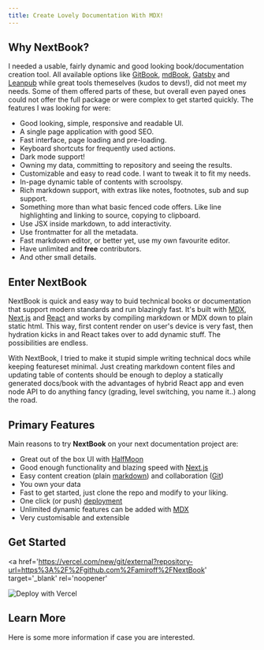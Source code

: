 ```yaml
---
title: Create Lovely Documentation With MDX!
---
```



## Why NextBook?

I needed a usable, fairly dynamic and good looking book/documentation creation tool. All available options like [GitBook](https://www.gitbook.com/), [mdBook](https://rust-lang.github.io/mdBook/), [Gatsby](https://www.gatsbyjs.com/) and [Leanpub](https://leanpub.com/) while great tools themeselves (kudos to devs!), did not meet my needs. Some of them offered parts of these, but overall even payed ones could not offer the full package or were complex to get started quickly. The features I was looking for were:

- Good looking, simple, responsive and readable UI.
- A single page application with good SEO.
- Fast interface, page loading and pre-loading.
- Keyboard shortcuts for frequently used actions.
- Dark mode support!
- Owning my data, committing to repository and seeing the results.
- Customizable and easy to read code. I want to tweak it to fit my needs.
- In-page dynamic table of contents with scroolspy.
- Rich markdown support, with extras like notes, footnotes, sub and sup support.
- Something more than what basic fenced code offers. Like line highlighting and linking to source, copying to clipboard.
- Use JSX inside markdown, to add interactivity.
- Use frontmatter for all the metadata.
- Fast markdown editor, or better yet, use my own favourite editor.
- Have unlimited and **free** contributors.
- And other small details.

## Enter NextBook

NextBook is quick and easy way to buid technical books or documentation that support modern standards and run blazingly fast. It's built with [MDX](https://mdxjs.com/), [Next.js](https://nextjs.org/) and [React](https://reactjs.org/) and works by compiling markdown or MDX down to plain static html. This way, first content render on user's device is very fast, then hydration kicks in and React takes over to add dynamic stuff. The possibilities are endless.

With NextBook, I tried to make it stupid simple writing technical docs while keeping featureset minimal. Just creating markdown content files and updating table of contents should be enough to deploy a statically generated docs/book with the advantages of hybrid React app and even node API to do anything fancy (grading, level switching, you name it..) along the road.

## Primary Features

Main reasons to try **NextBook** on your next documentation project are:

- Great out of the box UI with [HalfMoon](https://www.gethalfmoon.com/)
- Good enough functionality and blazing speed with [Next.js](https://nextjs.org/)
- Easy content creation (plain [markdown](https://www.markdownguide.org/)) and collaboration ([Git](https://github.com/))
- You own your data
- Fast to get started, just clone the repo and modify to your liking.
- One click (or push) [deployment](https://vercel.com/new)
- Unlimited dynamic features can be added with [MDX](https://mdxjs.com/)
- Very customisable and extensible

## Get Started

<a
  href='https://vercel.com/new/git/external?repository-url=https%3A%2F%2Fgithub.com%2Famiroff%2FNextBook'
  target='_blank'
  rel='noopener'
>
  <img src='https://vercel.com/button' alt='Deploy with Vercel' className='raw' />
</a>

## Learn More

Here is some more information if case you are interested.

<TOC />
